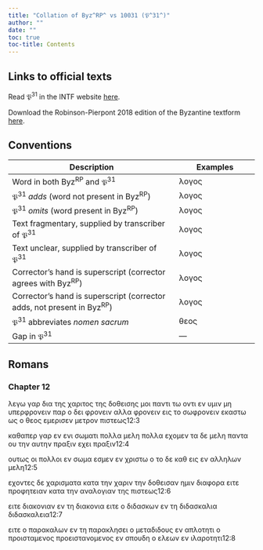 ```yaml
---
title: "Collation of Byz^RP^ vs 10031 (𝔓^31^)"
author: ""
date: ""
toc: true
toc-title: Contents
---
```


::: {.callout-note appearance="minimal" icon="false" collapse="true"}
# Links to official texts

Read 𝔓^31^ in the INTF website [here](https://ntvmr.uni-muenster.de/manuscript-workspace?docID=10031).

Download the Robinson-Pierpont 2018 edition of the Byzantine textform [here](https://web.archive.org/web/20210413060536/https://byzantinetext.com/wp-content/uploads/2021/03/robinson-pierpont-2018-gnt-edition.pdf).


:::


::: {.callout-note appearance="minimal" icon="false" collapse="true"}
# Conventions

| Description                                                              	| Examples                           	|
|--------------------------------------------------------------------------	|------------------------------------	|
| Word in both Byz^RP^ and 𝔓^31^                                   	| λογος                              	|
| 𝔓^31^ *adds* (word not present in Byz^RP^)                       	| [λογος]{.greek-added}            	|
| 𝔓^31^ *omits* (word present in Byz^RP^)                          	| [λογος]{.greek-omitted}          	|
| Text fragmentary, supplied by transcriber of 𝔓^31^               	| [λογος]{.greek-supplied}         	|
| Text unclear, supplied by transcriber of 𝔓^31^                   	| [λογος]{.unclear}                	|
| Corrector's hand is superscript (corrector agrees with Byz^RP^)          	| [λογος]{.corr}                   	|
| Corrector's hand is superscript (corrector adds, not present in Byz^RP^) 	| [[λογος]{.corr}]{.greek-added} 	|
| 𝔓^31^ abbreviates *nomen sacrum*                                 	| [θεος]{.greek-abbr}            	|
| Gap in 𝔓^31^                                                     	| [―]{.gap}                        	|
:::

## Romans

### Chapter 12

[λεγω]{.greek-omitted} [γαρ]{.greek-omitted} [δια]{.greek-omitted} [της]{.greek-omitted} [χαριτος]{.greek-omitted} [της]{.greek-omitted} [δοθεισης]{.greek-omitted} [μοι]{.greek-omitted} [παντι]{.greek-omitted} [τω]{.greek-omitted} [οντι]{.greek-omitted} [εν]{.greek-omitted} [υμιν]{.greek-omitted} [μη]{.greek-omitted} [υπερ]{.greek-supplied}[φρον]{.unclear}ει[ν]{.unclear} πα[ρ]{.unclear} [ο]{.unclear} [δει]{.greek-supplied} [φρον]{.unclear}[ει]{.greek-supplied}[ν]{.unclear} [αλλα]{.unclear} φρ[ο]{.unclear}ν[ε]{.unclear}ιν [ει]{.greek-supplied}ς τ[ο]{.greek-supplied} σ[ω]{.unclear}φρονειν [ε]{.unclear}κα[στ]{.unclear}[ω]{.greek-supplied} [ως]{.greek-supplied} [ο]{.greek-supplied} [θεος]{.greek-abbr} [εμερι]{.greek-supplied}[σεν]{.unclear} [μετρον]{.greek-omitted} πισ[τε]{.unclear}ω[ς]{.unclear}[12:3]{.aside}

[καθαπερ]{.greek-supplied} γαρ [εν]{.unclear} [εν]{.unclear}ι [σ]{.unclear}ωματι [πο[λ]{.unclear}[λ]{.greek-supplied}α]{.greek-added} μελη [πολλα]{.greek-omitted} εχ[ομεν]{.unclear} τ[α]{.unclear} [δ]{.unclear}[ε]{.greek-supplied} μελη π[αν]{.unclear}τ[α]{.greek-supplied} [ου]{.greek-supplied} την αυτην [πραξιν]{.greek-added} εχ[ε]{.unclear}ι [πραξιν]{.greek-omitted}[12:4]{.aside}

ο[υτ]{.unclear}ως [ο]{.unclear}[ι]{.greek-supplied} [π]{.unclear}ολλο[ι]{.unclear} [ε]{.unclear}ν σωμ[α]{.greek-supplied} [εσ]{.greek-supplied}μ[εν]{.unclear} [ε]{.unclear}ν [χριστω]{.greek-abbr} [ο]{.greek-omitted} [το]{.greek-added} δε καθ [εις]{.greek-omitted} [[ε]{.unclear}ν]{.greek-added} [α]{.unclear}λλ[η]{.greek-supplied}[λων]{.unclear} [μελ]{.unclear}η[12:5]{.aside}

εχο[ντ]{.unclear}[ε]{.greek-supplied}[ς]{.unclear} δε χ[α]{.greek-supplied}[ρ]{.unclear}[ισματα]{.greek-supplied} [κατα]{.greek-supplied} [την]{.greek-supplied} [χαριν]{.greek-supplied} [την]{.greek-supplied} δ[οθεισαν]{.greek-supplied} [ημιν]{.unclear} [δ]{.unclear}[ια]{.greek-supplied}[φ]{.unclear}[ο]{.greek-supplied}[ρ]{.unclear}[α]{.greek-supplied} [ειτε]{.greek-supplied} [προφητ]{.greek-supplied}ε[ι]{.greek-supplied}[αν]{.unclear} κ[ατα]{.greek-supplied} [τη]{.unclear}ν [αναλογιαν]{.unclear} τ[η]{.unclear}[ς]{.greek-supplied} [πιστεω]{.greek-supplied}[ς]{.unclear}[12:6]{.aside}

ειτε διακ[ονι]{.unclear}[αν]{.greek-supplied} [ε]{.greek-supplied}ν τ[η]{.unclear} [δ]{.unclear}[ια]{.greek-supplied}[κονι]{.unclear}α ε[ι]{.unclear}τε [ο]{.greek-supplied} δ[ι]{.greek-supplied}δα[σ]{.unclear}κ[ω]{.unclear}ν εν τη [διδασκαλια]{.greek-omitted} [διδασκαλεια]{.greek-added}[12:7]{.aside}

ειτε ο παρα[κ]{.unclear}[α]{.greek-supplied}[λ]{.unclear}ων [ε]{.greek-supplied}[ν]{.unclear} τ[η]{.unclear} πα[ρ]{.unclear}α[κ]{.unclear}λη[σ]{.unclear}ει ο μεταδιδους [ε]{.unclear}[ν]{.greek-supplied} [α]{.unclear}πλοτητι ο [προισταμενος]{.greek-omitted} [προειστανο[μ]{.unclear}ενος]{.greek-added} εν σπουδη ο ε[λ]{.unclear}εων εν ιλαρο[τ]{.unclear}ητι[12:8]{.aside}


